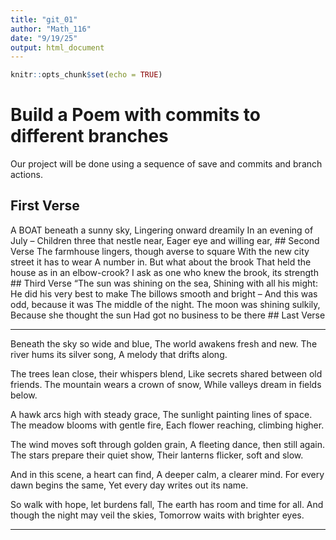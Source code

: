 ```yaml
---
title: "git_01"
author: "Math_116"
date: "9/19/25"
output: html_document
---
```


```r
knitr::opts_chunk$set(echo = TRUE)
```
# Build a Poem with commits to different branches
Our project will be done using a sequence of save and commits and branch actions.
<!-- Do not modify or change any text in "!--" bracketed areas such as this --- these are instructions to
you, if you change any of this the git program will notice it and compromise your git merging strategy !-->

## First Verse 
<!--Put the first five lines of a poem by Lewis Carrol in this section!-->
A BOAT beneath a sunny sky,
Lingering onward dreamily
In an evening of July --
Children three that nestle near,
Eager eye and willing ear,
## Second Verse
<!--Put the first five lines of a poem by Robert Frost here!-->
The farmhouse lingers, though averse to square
With the new city street it has to wear
A number in. But what about the brook
That held the house as in an elbow-crook?
I ask as one who knew the brook, its strength
## Third Verse
<!--Put the first two verses of The Walrus and the Carpenter here!-->
"The sun was shining on the sea,
Shining with all his might:
He did his very best to make
The billows smooth and bright --
And this was odd, because it was
The middle of the night.
The moon was shining sulkily,
Because she thought the sun
Had got no business to be there
## Last Verse
<!--Put a short poem you created using chatGPT of 20 to 30 lines,here!-->


---

Beneath the sky so wide and blue,
The world awakens fresh and new.
The river hums its silver song,
A melody that drifts along.

The trees lean close, their whispers blend,
Like secrets shared between old friends.
The mountain wears a crown of snow,
While valleys dream in fields below.

A hawk arcs high with steady grace,
The sunlight painting lines of space.
The meadow blooms with gentle fire,
Each flower reaching, climbing higher.

The wind moves soft through golden grain,
A fleeting dance, then still again.
The stars prepare their quiet show,
Their lanterns flicker, soft and slow.

And in this scene, a heart can find,
A deeper calm, a clearer mind.
For every dawn begins the same,
Yet every day writes out its name.

So walk with hope, let burdens fall,
The earth has room and time for all.
And though the night may veil the skies,
Tomorrow waits with brighter eyes.

---

